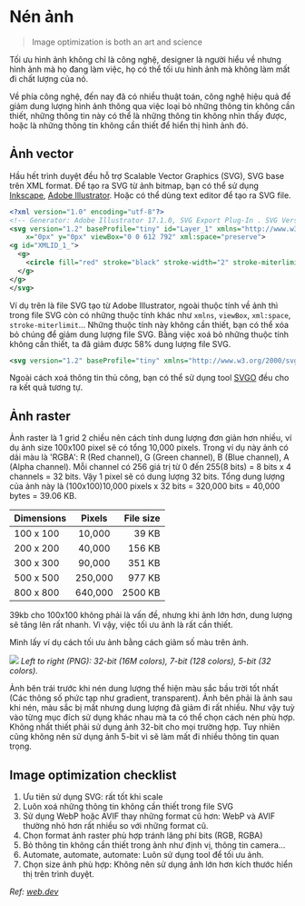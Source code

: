 # Nén ảnh

> Image optimization is both an art and science

Tối ưu hình ảnh không chỉ là công nghệ, designer là người hiểu về nhưng hình ảnh mà họ đang làm việc, họ có thể tối ưu hình ảnh mà không làm mất đi chất lượng của nó.

Về phía công nghệ, đến nay đã có nhiều thuật toán, công nghệ hiệu quả để giảm dung lượng hình ảnh thông qua việc loại bỏ những thông tin không cần thiết, những thông tin này có thể là những thông tin không nhìn thấy được, hoặc là những thông tin không cần thiết để hiển thị hình ảnh đó.


## Ảnh vector

Hầu hết trình duyệt đều hỗ trợ Scalable Vector Graphics (SVG), SVG base trên XML format. Để tạo ra SVG từ ảnh bitmap, bạn có thể sử dụng [Inkscape](https://inkscape.org/en/), [Adobe Illustrator](http://www.adobe.com/products/illustrator.html). Hoặc có thể dùng text editor để tạo ra SVG file.

```xml filename="default.svg" copy
<?xml version="1.0" encoding="utf-8"?>
<!-- Generator: Adobe Illustrator 17.1.0, SVG Export Plug-In . SVG Version: 6.00 Build 0)  -->
<svg version="1.2" baseProfile="tiny" id="Layer_1" xmlns="http://www.w3.org/2000/svg" xmlns:xlink="http://www.w3.org/1999/xlink"
    x="0px" y="0px" viewBox="0 0 612 792" xml:space="preserve">
<g id="XMLID_1_">
  <g>
    <circle fill="red" stroke="black" stroke-width="2" stroke-miterlimit="10" cx="50" cy="50" r="40"/>
  </g>
</g>
</svg>
```

Ví dụ trên là file SVG tạo từ Adobe Illustrator, ngoài thuộc tính về ảnh thì trong file SVG còn có những thuộc tính khác như `xmlns`, `viewBox`, `xml:space`, `stroke-miterlimit`... Những thuộc tính này không cần thiết, bạn có thể xóa bỏ chúng để giảm dung lượng file SVG.
Bằng việc xoá bỏ những thuộc tính không cần thiết, ta đã giảm được 58% dung lượng file SVG.

```xml filename="compressed.svg" copy
<svg version="1.2" baseProfile="tiny" xmlns="http://www.w3.org/2000/svg" viewBox="0 0 612 792"><circle fill="red" stroke="#000" stroke-width="2" stroke-miterlimit="10" cx="50" cy="50" r="40"/></svg>
```

Ngoài cách xoá thông tin thủ công, bạn có thể sử dụng tool [SVGO](https://github.com/svg/svgo) đều cho ra kết quả tương tự.

## Ảnh raster

Ảnh raster là 1 grid 2 chiều nên cách tính dung lượng đơn giản hơn nhiều, ví dụ ảnh size 100x100 pixel sẽ có tổng 10,000 pixels. Trong ví dụ này ảnh có dải màu là 'RGBA':
R (Red channel), G (Green channel), B (Blue channel), A (Alpha channel). Mỗi channel có 256 giá trị từ 0 đến 255(8 bits) = 8 bits x 4 channels = 32 bits. Vậy 1 pixel sẽ có dung lượng 32 bits. Tổng dung lượng của ảnh này là (100x100)10,000 pixels x 32 bits = 320,000 bits = 40,000 bytes = 39.06 KB.

| Dimensions | Pixels  | File size |
| :--------- | :-----: | --------: |
| 100 x 100  | 10,000  |     39 KB |
| 200 x 200  | 40,000  |    156 KB |
| 300 x 300  | 90,000  |    351 KB |
| 500 x 500  | 250,000 |    977 KB |
| 800 x 800  | 640,000 |   2500 KB |

39kb cho 100x100 không phải là vấn đề, nhưng khi ảnh lớn hơn, dung lượng sẽ tăng lên rất nhanh. Vì vậy, việc tối ưu ảnh là rất cần thiết.

Mình lấy ví dụ cách tối ưu ảnh bằng cách giảm số màu trên ảnh.


![](https://web-dev.imgix.net/image/admin/ssek7uXzhs67joEbp0P8.png?auto=format&w=1224)
*Left to right (PNG): 32-bit (16M colors), 7-bit (128 colors), 5-bit (32 colors).*

Ảnh bên trái trước khi nén dung lượng thể hiện màu sắc bầu trời tốt nhất (Các thông số phức tạp như gradient, transparent). Ảnh bên phải là ảnh sau khi nén, màu sắc bị mất nhưng dung lượng đã giảm đi rất nhiều. Như vậy tuỳ vào từng mục đích sử dụng khác nhau mà ta có thể chọn cách nén phù hợp. Không nhất thiết phải sử dụng ảnh 32-bit cho mọi trường hợp. Tuy nhiên cũng không nên sử dụng ảnh 5-bit vì sẽ làm mất đi nhiều thông tin quan trọng.

## Image optimization checklist 


1. Ưu tiên sử dụng SVG: rất tốt khi scale
2. Luôn xoá những thông tin không cần thiết trong file SVG
3. Sử dụng WebP hoặc AVIF thay những format cũ hơn: WebP và AVIF thường nhỏ hơn rất nhiều so với những format cũ.
4. Chọn format ảnh raster phù hợp tránh lãng phí bits (RGB, RGBA)
5. Bỏ thông tin không cần thiết trong ảnh như định vị, thông tin camera...
6. Automate, automate, automate: Luôn sử dụng tool để tối ưu ảnh.
7. Chọn size ảnh phù hợp: Không nên sử dụng ảnh lớn hơn kích thước hiển thị trên trình duyệt.

_Ref: [web.dev](https://web.dev/choose-the-right-image-format/#choose-the-right-image-format)_